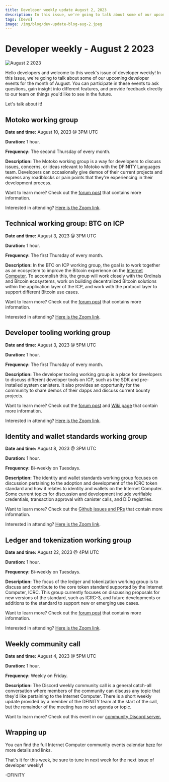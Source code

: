 ```yaml
---
title: Developer weekly update August 2, 2023
description: In this issue, we're going to talk about some of our upcoming developer events for the month of August. You can participate in these events to ask questions, gain insight into different features, and provide feedback directly to our team on things you'd like to see in the future.
tags: [Devs]
image: /img/blog/dev-update-blog-aug-2.jpeg
---
```


# Developer weekly - August 2 2023

![August 2 2023](../../static/img/blog/dev-update-blog-aug-2.jpeg)

Hello developers and welcome to this week's issue of developer weekly! In this issue, we're going to talk about some of our upcoming developer events for the month of August. You can participate in these events to ask questions, gain insight into different features, and provide feedback directly to our team on things you'd like to see in the future.

Let's talk about it!

## Motoko working group

**Date and time:** August 10, 2023 @ 3PM UTC

**Duration:** 1 hour.

**Frequency:** The second Thursday of every month.

**Description:** The Motoko working group is a way for developers to discuss issues, concerns, or ideas relevant to Motoko with the DFINITY Languages team. Developers can occasionally give demos of their current projects and express any roadblocks or pain points that they're experiencing in their development process.

Want to learn more? Check out the [forum post](https://forum.dfinity.org/t/motoko-developer-working-group/20488) that contains more information.

Interested in attending? [Here is the Zoom link](https://dfinity.zoom.us/j/97118754835?pwd%3DWFZiUVcyQ0tqOHlrajFUa0dpRTc3Zz09).

## Technical working group: BTC on ICP

**Date and time:** August 3, 2023 @ 3PM UTC

**Duration:** 1 hour.

**Frequency:** The first Thursday of every month.

**Description:** In the BTC on ICP working group, the goal is to work together as an ecosystem to improve the Bitcoin experience on the [Internet Computer](https://learn.internetcomputer.org/hc/en-us/articles/33152818663444-What-is-ICP). To accomplish this, the group will work closely with the Ordinals and Bitcoin ecosystems, work on building decentralized Bitcoin solutions within the application layer of the ICP, and work with the protocol layer to support different Bitcoin use cases.

Want to learn more? Check out the [forum post](https://forum.dfinity.org/t/technical-working-group-btc-on-icp/21225) that contains more information.

Interested in attending? [Here is the Zoom link](https://dfinity.zoom.us/j/96908162000?pwd=UXc5bFowMXZqTXgwOW9zZFk4TkNNUT09).

## Developer tooling working group

**Date and time:** August 3, 2023 @ 5PM UTC

**Duration:** 1 hour.

**Frequency:** The first Thursday of every month.

**Description:** The developer tooling working group is a place for developers to discuss different developer tools on ICP, such as the SDK and pre-installed system canisters. It also provides an opportunity for the community to share demos of their dapps and discuss current bounty projects.

Want to learn more? Check out the [forum post](https://forum.dfinity.org/t/technical-working-group-developer-tooling/11941) and [Wiki page](https://wiki.internetcomputer.org/wiki/Developer_Tooling) that contain more information.

Interested in attending? [Here is the Zoom link](https://dfinity.zoom.us/j/98865672859?pwd=UXorcDNQQzl3Tk5rVTVmRW5lYXdEQT09).

## Identity and wallet standards working group

**Date and time:** August 8, 2023 @ 3PM UTC

**Duration:** 1 hour.

**Frequency:** Bi-weekly on Tuesdays.

**Description:**  The identity and wallet standards working group focuses on discussion pertaining to the adoption and development of the ICRC token standard and how it relates to identity and wallets on the Internet Computer. Some current topics for discussion and development include verifiable credentials, transaction approval with canister calls, and DID registries.

Want to learn more? Check out the [Github issues and PRs](https://github.com/dfinity/wg-identity-authentication) that contain more information.

Interested in attending? [Here is the Zoom link](https://dfinity.zoom.us/j/99119049293?pwd=ZUZ0eGZJN3FHK1RzWkpTZUJoNUd0dz09).

## Ledger and tokenization working group

**Date and time:** August 22, 2023 @ 4PM UTC

**Duration:** 1 hour.

**Frequency:** Bi-weekly on Tuesdays.

**Description:** The focus of the ledger and tokenization working group is to discuss and contribute to the core token standard supported by the Internet Computer, ICRC. This group currently focuses on discussing proposals for new versions of the standard, such as ICRC-3, and future developments or additions to the standard to support new or emerging use cases.

Want to learn more? Check out the [forum post](https://forum.dfinity.org/t/announcing-token-standard-as-topic-of-the-first-meeting-of-the-ledger-tokenization-working-group/11925) that contains more information.

Interested in attending? [Here is the Zoom link](https://dfinity.zoom.us/j/99093158767?pwd=NEhFdk9yemtmT2NoYW1Ta2VWM2VzZz09).

## Weekly community call

**Date and time:** August 4, 2023 @ 5PM UTC

**Duration:** 1 hour.

**Frequency:** Weekly on Friday.

**Description:** The Discord weekly community call is a general catch-all conversation where members of the community can discuss any topic that they'd like pertaining to the Internet Computer. There is a short weekly update provided by a member of the DFINITY team at the start of the call, but the remainder of the meeting has no set agenda or topic.

Want to learn more? Check out this event in our [community Discord server.](https://discord.gg/9Ptz48GZ?event=1135913036465573908)

## Wrapping up

You can find the full Internet Computer community events calendar [here](https://calendar.google.com/calendar/u/0/embed?src=c_cgoeq917rpeap7vse3is1hl310@group.calendar.google.com&ctz=Europe/Zurich) for more details and links.

That's it for this week, be sure to tune in next week for the next issue of developer weekly!

-DFINITY
